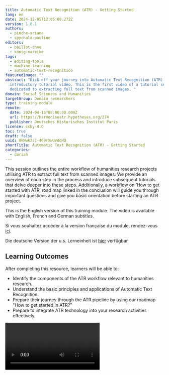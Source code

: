 ```yaml
---
title: Automatic Text Recognition (ATR) - Getting Started
lang: en
date: 2024-12-05T12:05:09.272Z
version: 1.0.1
authors:
  - pinche-ariane
  - spychala-pauline
editors:
  - baillot-anne
  - könig-mareike
tags:
  - editing-tools
  - machine-learning
  - automatic-text-recognition
featuredImage: ""
abstract: "Kick off your journey into Automatic Text Recognition (ATR) with our
  introductory tutorial video. This is the first video of a tutorial series
  dedicated to extracting full text from scanned images. "
domain: Social Sciences and Humanities
targetGroup: Domain researchers
type: training-module
remote:
  date: 2024-04-15T08:00:00.000Z
  url: https://harmoniseatr.hypotheses.org/274
  publisher: Deutsches Historisches Institut Paris
licence: ccby-4.0
toc: true
draft: false
uuid: UkNwk2sC-4G9rXwUvdqHQ
shortTitle: Automatic Text Recognition (ATR) - Getting Started
categories:
  - dariah
---
```

This session outlines the entire workflow of humanities research projects utilising ATR to extract full text from scanned images. We provide an overview of each step in the process and introduce subsequent tutorials that delve deeper into these steps. Additionally, a workflow on ‘How to get started with ATR’ road map linked in the conclusion will guide you through important questions and give you basic orientation before starting an ATR project.

This is the English version of this training module. The video is available with English, French and German subtitles.

Si vous souhaitez accéder à la version française du module, rendez-vous [ici](https://harmoniseatr.hypotheses.org/686). 

Die deutsche Version der u.s. Lerneinheit ist [hier](https://harmoniseatr.hypotheses.org/1283) verfügbar 

## Learning Outcomes

After completing this resource, learners will be able to:

- Identify the components of the ATR workflow relevant to humanities research.
- Understand the basic principles and applications of Automatic Text Recognition.
- Prepare their journey through the ATR pipeline by using our roadmap "How to get started in ATR?"
- Prepare to integrate ATR technology into your research activities effectively.

<Video provider="youtube" id="Arxi4iHFQlM" />

## How to prepare my corpus?

The first step is to get images of the text you want to transcribe. 

The second step is to optimise images. To find out more about the required image quality and preparation prior to uploading, please refer to the training module: “Image optimisation“.

Once your images are optimised, you upload them onto a transcription platform. In this training module series, we use the French platform, [eScriptorium](https://escriptorium.inria.fr/). However, the process is the same when using other platforms such as [Transkribus](https://www.transkribus.org/) or [OCR-D](https://ocr-d.de/en/). Moreover, there is no difference between transcribing images of handwritten manuscripts and printed text.

<Figure src="images/escriptorium.png">
Example of uploading an image to eScriptorium
</Figure>

## Layout analysis

The third step is the layout analysis. The software recognises zones of text on a page. In other words, it distinguishes between areas with text and areas with other non-textual content or no content at all. Segmentation is the process by which a digital image is divided into several zones corresponding to the layout of the document. Segmentation itself can be broken down into two different steps: recognition of text zones, and recognition of the lines of text within the zones. 

The layout analysis step is essential for defining the layout of the text and locating the titles, subtitles, margins or annotations that accompany the main body of text. To go further refer to the training module: “Layout analysis”.

<Figure src="images/zone_gallicorpora_htr_15_bpt6k1057726c-edited.png">
Segmentation example from the Gallic(orpora) project with three different zones
</Figure>

## Text recognition and model training

Once the areas and lines of text have been recognised, the next step is to predict the content of the text. It is important to understand that the machine does not actually read the text like the human eye does. It actually predicts the probability of a combination of letters or a specific word appearing. The time taken by this prediction process depends on several factors, such as the number of images or the performance of your computer.

<Figure src="images/atrprediction.png">
Example of Text Recognition
</Figure>

Model training is at the core of the ATR process. A model is a file that is created, improved and trained based on preexisting training data. This training data is also known as ground truth data. It consists of several pages of transcriptions aligned line by line with the images. These transcriptions are made and checked manually by a person. This correct transcription is considered as “the truth”, and the artificial intelligence uses it to learn to distinguish the correct sign.

<Figure src="images/htrtraining.png">
ATR Training Cycle
</Figure>

To train a model, there are two options: either create a new model from scratch or enhance an existing model by fine-tuning it for your own sources, essentially turning it into a fine-tuned model.

1. Building a model from scratch demands a substantial volume of training data, which can amount to over a hundred pages of manually- transcribed text– especially when your corpus is very heterogeneous. It involves a significant investment in terms of time, computing resources and technical expertise, as you will be responsible for all aspects of the training.
2. Fine-tuning a model involves incorporating your own data into a generic ATR model, customizing this generic model to suit your specific corpus. There are several reliable sites and repositories where you can find pretrained models as [HTR-United](https://htr-united.github.io/) and [Zenodo](https://zenodo.org/communities/ocr_models/records?q=&l=list&p=1&s=10&sort=newest).

## Quality assurance and metrics

Once the model has produced the transcription, you will have to check its performance. This is the fifth step: quality assurance and metrics. In the ATR transcription, several types of errors can occur, such as the addition of a sign that does not exist in the original text, the deletion of a sign, the replacement of one sign by another, etc.

<Figure src="images/atrerrortypes.png">
Types of Transcription Errors
</Figure>

The performance of a model in predicting a text is evaluated types of score. The most common are accuracy and character or word error rate. The character error rate (CER) compares the total number of characters of the test set, including spaces, to the addition of the number of insertions, substitutions and deletions of characters that are required to obtain the ground truth result. Each minor transcription error is an error. This means that every missing comma, the identification of a “u” instead of a “v”, an additional space or even an uppercase letter instead of a lowercase letter are included in the CER as errors.

The accuracy rate is a good indicator of the performance of the model used, but the score to be achieved depends on the desired goal.

<Figure src="images/accuracylevel.png">
Use according to accuracy rate in per cent
</Figure>

For a scholarly edition, an accuracy rate of over 95% is required. For the provision of raw text, an accuracy rate of over 90% is sufficient, while statistical analyses can be carried out using a model offering 85% accuracy.

It is important to note that these scores do not have the same significance depending on the diversity of the training corpus. The greater the diversity in the model’s training corpus, the more data it requires to achieve higher accuracy. However, with a diverse training corpus, the model is more likely to successfully adapt to an unknown document, even if its accuracy score may be lower than that of a model trained on a single manuscript, for example.

## Endformat and reusability

Once the transcription has been predicted by the machine and corrected by a human, the final stage is to export the result from the transcription platform. There are several possible formats for this, such as raw text or XML formats. The choice depends on the goal: what do you need the transcription for? Our video dedicated to these topics and the road map can help you choose the most suitable format.

## Conclusion: Start with a strategy… and a road map

Automatic text recognition offers a wide range of possibilities. However, you need to develop a real strategy beforehand to determine whether this technique is suited for your needs. We designed a road map to help you identify and answer key questions about your research design, your available financial and technical means, as well as your infrastructure. It will also guide you in selecting a suitable existing model. This guide will help you adopt good scientific practices in data sharing, in line with the FAIR principles.

Interesting in learning more?  Why not continue with the [ATR roadmap workflow on the SSH-Open Marketplace](https://marketplace.sshopencloud.eu/workflow/o8ilLU)?
